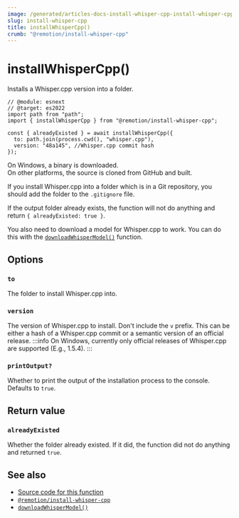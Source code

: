 ```yaml
---
image: /generated/articles-docs-install-whisper-cpp-install-whisper-cpp.png
slug: install-whisper-cpp
title: installWhisperCpp()
crumb: "@remotion/install-whisper-cpp"
---
```


# installWhisperCpp()<AvailableFrom v="4.0.115"/>

Installs a Whisper.cpp version into a folder.

```tsx twoslash title="install-whisper.mjs"
// @module: esnext
// @target: es2022
import path from "path";
import { installWhisperCpp } from "@remotion/install-whisper-cpp";

const { alreadyExisted } = await installWhisperCpp({
  to: path.join(process.cwd(), "whisper.cpp"),
  version: "48a145", //Whisper.cpp commit hash
});
```

On Windows, a binary is downloaded.  
On other platforms, the source is cloned from GitHub and built.

If you install Whisper.cpp into a folder which is in a Git repository, you should add the folder to the `.gitignore` file.

If the output folder already exists, the function will not do anything and return `{ alreadyExisted: true }`.

You also need to download a model for Whisper.cpp to work. You can do this with the [`downloadWhisperModel()`](/docs/install-whisper-cpp/download-whisper-model) function.

## Options

### `to`

The folder to install Whisper.cpp into.

### `version`

The version of Whisper.cpp to install. Don't include the `v` prefix.
This can be either a hash of a Whisper.cpp commit or a semantic version of an official release.
:::info
On Windows, currently only official releases of Whisper.cpp are supported (E.g., 1.5.4).
:::

### `printOutput?`

Whether to print the output of the installation process to the console. Defaults to `true`.

## Return value

### `alreadyExisted`

Whether the folder already existed. If it did, the function did not do anything and returned `true`.

## See also

- [Source code for this function](https://github.com/remotion-dev/remotion/blob/main/packages/install-whisper-cpp/src/install-whisper-cpp.ts)
- [`@remotion/install-whisper-cpp`](/docs/install-whisper-cpp)
- [`downloadWhisperModel()`](/docs/install-whisper-cpp/download-whisper-model)
